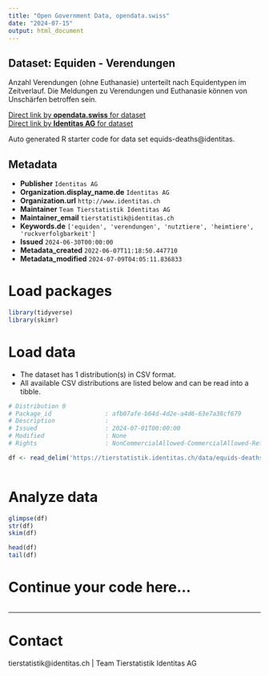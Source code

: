 ```yaml
---
title: "Open Government Data, opendata.swiss"
date: "2024-07-15"
output: html_document
---
```


## Dataset: Equiden - Verendungen

Anzahl Verendungen (ohne Euthanasie) unterteilt nach Equidentypen im Zeitverlauf. Die Meldungen zu Verendungen und Euthanasie können von Unschärfen betroffen sein.

[Direct link by **opendata.swiss** for dataset](https://opendata.swiss/de/dataset/equiden-todesfalle)<br>
[Direct link by **Identitas AG** for dataset](https://tierstatistik.identitas.ch/)

Auto generated R starter code for data set equids-deaths@identitas.

## Metadata

- **Publisher** `Identitas AG`
- **Organization.display_name.de** `Identitas AG`
- **Organization.url** `http://www.identitas.ch`
- **Maintainer** `Team Tierstatistik Identitas AG`
- **Maintainer_email** `tierstatistik@identitas.ch`
- **Keywords.de** `['equiden', 'verendungen', 'nutztiere', 'heimtiere', 'ruckverfolgbarkeit']`
- **Issued** `2024-06-30T00:00:00`
- **Metadata_created** `2022-06-07T11:18:50.447710`
- **Metadata_modified** `2024-07-09T04:05:11.836833`


# Load packages

```r

library(tidyverse)
library(skimr)

```

# Load data

-   The dataset has 1 distribution(s) in CSV format.
-   All available CSV distributions are listed below and can be read into a tibble.

```r

# Distribution 0
# Package_id               : afb07afe-b64d-4d2e-a4d6-63e7a38cf679
# Description              : 
# Issued                   : 2024-07-01T00:00:00
# Modified                 : None
# Rights                   : NonCommercialAllowed-CommercialAllowed-ReferenceRequired

df <- read_delim('https://tierstatistik.identitas.ch/data/equids-deaths.csv')



```

# Analyze data

```r

glimpse(df)
str(df)
skim(df)

head(df)
tail(df)

```

# Continue your code here...

```r

```

------------------------------------------------------------------------

# Contact

tierstatistik@identitas.ch | Team Tierstatistik Identitas AG
